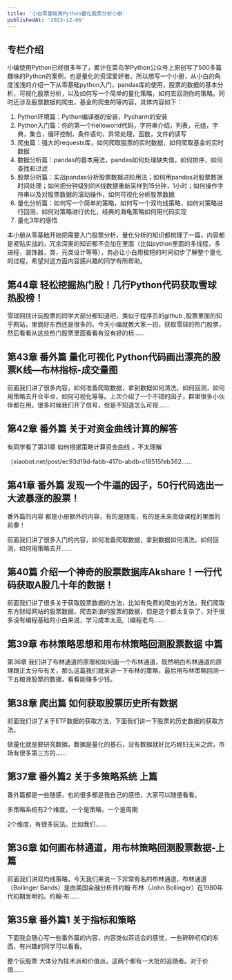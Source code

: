 ```yaml
---
title: '小白零基础用Python量化股票分析小册'
publishedAt: '2023-12-06'
---
```


## 专栏介绍

小编使用Python已经很多年了，累计在菜鸟学Python公众号上原创写了500多篇趣味的Python的案例，也是量化的资深爱好者。所以想写一个小册，从小白的角度浅浅的介绍一下从零基础python入门，pandas库的使用，股票的数据的基本分析，可视化股票分析，以及如何写一个简单的量化策略，如何去回测你的策略。同时还涉及股票数据的爬虫，基金的爬虫的等内容，具体内容如下：

1. Python环境篇：Python编译器的安装，Pycharm的安装
2. Python入门篇：你的第一个helloworld代码，字符串介绍，列表，元组，字典，集合，循环控制，条件语句，异常处理，函数，文件的读写
3. 爬虫篇：强大的requests库，如何爬取股票的实时数据，如何爬取基金的实时数据
4. 数据分析篇：pandas的基本用法，pandas如何处理缺失值，如何排序，如何查找和过滤
5. 股票分析篇：实战pandas分析股票数据进阶用法；如何用pandas对股票数据时间处理；如何把分钟级别的K线数据重新采样到15分钟，1小时；如何操作字符串以及对股票数据的滚动操作，如何可视化分析股票数据
6. 量化分析篇：如何写一个简单的策略，如何写一个双均线策略，如何对策略进行回测，如何对策略进行优化，经典的海龟策略如何用代码实现
7. 量化3年的感悟

本小册从零基础开始把需要入门股票分析，量化分析的知识都梳理了一篇，内容都是紧贴实战的，冗余深奥的知识都不会加在里面（比如python里面的多线程，多进程，装饰器，类，元类设计等等），务必让小白用极短的时间初步了解整个量化的过程，希望对这方面内容感兴趣的同学有所帮助。



## 第44章 轻松挖掘热门股！几行Python代码获取雪球热股榜！
雪球网估计玩股票的同学大部分都知道吧，类似于程序员的github ,股票里面的知乎网站，里面好东西还是很多的。今天小编就教大家一招，获取雪球的热门股票，然后看看从这些热门股票里面看看有没有好的标......

## 第43章 番外篇 量化可视化 Python代码画出漂亮的股票K线—布林指标-成交量图
前面我们讲了很多内容，如何准备爬取数据，拿到数据如何清洗，如何回测，如何用策略去开仓平仓，如何可视化等等。上次介绍了一个不错的因子，群里很多小伙伴都在用。很多时候我们开了信号，但是不知道怎么可视......

## 第42章 番外篇 关于对资金曲线计算的解答
有同学看了第31章 如何根据策略计算资金曲线 ，不太理解

（xiaobot.net/post/ec93d19d-fabb-417b-abdb-c18515feb362......

## 第41章 番外篇 发现一个牛逼的因子，50行代码选出一大波暴涨的股票！
番外篇的内容 都是小册额外的内容，有的是随笔，有的是未来高级课程的里面的前奏！

前面我们讲了很多入门的内容，如何准备爬取数据，拿到数据如何清洗，如何回测，如何用策略去开......

## 第40篇 介绍一个神奇的股票数据库Akshare！一行代码获取A股几十年的数据！
前面我们讲了很多关于获取股票数据的方法，比如有免费的爬虫的方法，我们爬取东方财经网站的股票数据，爬去新浪的股票的数据，但是这个都太复杂了，对于很多没有编程基础的小白来说，学习成本太高,（编程老鸟......

## 第39章  布林策略思想和用布林策略回测股票数据 中篇
第36章 我们讲了布林通道的原理和如何画一个布林通道，既然明白布林通道的原理跟正太分布有关，那么这篇我们就来讲一下布林的策略，最后用布林策略回测一下五粮液股票的数据，看看能赚多少钱。

## 第38章 爬出篇 如何获取股票历史所有数据
前面我们讲了关于ETF数据的获取方法，下面我们讲一下股票的历史数据的获取方法。

做量化就是要研究数据，数据是量化的基石，没有数据就好比巧媳妇无米之炊，市场有很多第三方的......

## 第37章 番外篇2 关于多策略系统 上篇
番外篇都是一些随感，也的很多都是我自己的感悟，大家可以随便看看。

多策略系统有2个维度，一个是策略，一个是周期

2个维度，有很多玩法。比如我们......

## 第36章 如何画布林通道，用布林策略回测股票数据-上篇
前面我们讲双均线策略，今天我们来说一下非常有名的布林通道，布林通道（Bollinger Bands）是由美国金融分析师约翰·布林（John Bollinger）在1980年代初期发明的。约翰·布......

## 第35章 番外篇1 关于指标和策略
下面我会随心写一些番外篇的内容，内容类似茶话会的感觉，一些碎碎叨叨的东西，有兴趣的同学可以看看。

整个玩股票 大体分为技术派和价值派，这两个都有一大批的追随者。对于价值......

